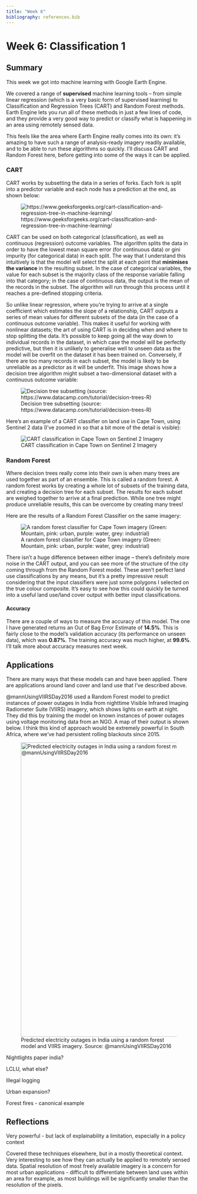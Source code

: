 ```yaml
---
title: "Week 6"
bibliography: references.bib
---
```


# Week 6: Classification 1

## Summary

This week we got into machine learning with Google Earth Engine.

We covered a range of **supervised** machine learning tools -- from simple linear regression (which is a very basic form of supervised learning) to Classification and Regression Trees (CART) and Random Forest methods. Earth Engine lets you run all of these methods in just a few lines of code, and they provide a very good way to predict or classify what is happening in an area using remotely sensed data.

This feels like the area where Earth Engine really comes into its own: it's amazing to have such a range of analysis-ready imagery readily available, and to be able to run these algorithms so quickly. I'll discuss CART and Random Forest here, before getting into some of the ways it can be applied.

### CART

CART works by subsetting the data in a series of forks. Each fork is split into a predictor variable and each node has a prediction at the end, as shown below:

![https://www.geeksforgeeks.org/cart-classification-and-regression-tree-in-machine-learning/](images/CARTClassificationAndRegressionTree.jpg)

CART can be used on both categorical (classification), as well as continuous (regression) outcome variables. The algorithm splits the data in order to have the lowest mean square error (for continuous data) or gini impurity (for categorical data) in each split. The way that I understand this intuitively is that the model will select the split at each point that **minimises** **the variance** in the resulting subset. In the case of categorical variables, the value for each subset is the majority class of the response variable falling into that category; in the case of continuous data, the output is the mean of the records in the subset. The algorithm will run through this process until it reaches a pre-defined stopping criteria.

So unlike linear regression, where you're trying to arrive at a single coefficient which estimates the slope of a relationship, CART outputs a series of mean values for different subsets of the data (in the case of a continuous outcome variable). This makes it useful for working with nonlinear datasets; the art of using CART is in deciding when and where to stop splitting the data. It's possible to keep going all the way down to individual records in the dataset, in which case the model will be perfectly predictive, but then it is unlikely to generalise well to unseen data as the model will be overfit on the dataset it has been trained on. Conversely, if there are too many records in each subset, the model is likely to be unreliable as a predictor as it will be underfit. This image shows how a decision tree algorithm might subset a two-dimensional dataset with a continuous outcome variable:

![Decision tree subsetting (source: https://www.datacamp.com/tutorial/decision-trees-R)](images/Decision%20Tree.jpg)

Here's an example of a CART classifier on land use in Cape Town, using Sentinel 2 data (I've zoomed in so that a bit more of the detail is visible):

![CART classification in Cape Town on Sentinel 2 Imagery](images/Screenshot%202023-03-23%20162816.jpg)

### **Random Forest**

Where decision trees really come into their own is when many trees are used together as part of an ensemble. This is called a random forest. A random forest works by creating a whole lot of subsets of the training data, and creating a decision tree for each subset. The results for each subset are weighed together to arrive at a final prediction. While one tree might produce unreliable results, this can be overcome by creating many trees!

Here are the results of a Random Forest Classifier on the same imagery:

![A random forest classifier for Cape Town imagery (Green: Mountain, pink: urban, purple: water, grey: industrial)](images/RF_classifier.jpg)

There isn't a huge difference between either image -- there's definitely more noise in the CART output, and you can see more of the structure of the city coming through from the Random Forest model. These aren't perfect land use classifications by any means, but it's a pretty impressive result considering that the input classifiers were just some polygons I selected on the true colour composite. It's easy to see how this could quickly be turned into a useful land use/land cover output with better input classifications.

#### **Accuracy**

There are a couple of ways to measure the accuracy of this model. The one I have generated returns an Out of Bag Error Estimate of **14.5%**. This is fairly close to the model's validation accuracy (its performance on unseen data), which was **0.87%**. The training accuracy was much higher, at **99.6%**. I'll talk more about accuracy measures next week.

## Applications

There are many ways that these models can and have been applied. There are applications around land cover and land use that I've described above.

@mannUsingVIIRSDay2016 used a Random Forest model to predict instances of power outages in India from nighttime Visible Infrared Imaging Radiometer Suite (VIIRS) imagery, which shows lights on earth at night. They did this by training the model on known instances of power outages using voltage monitoring data from an NGO. A map of their output is shown below. I think this kind of approach would be extremely powerful in South Africa, where we've had persistent rolling blackouts since 2015.

![Predicted electricity outages in India using a random forest model and VIIRS imagery. Source: @mannUsingVIIRSDay2016](images/remotesensing-08-00711-g006.png){width="800"}

Nightlights paper india?

LCLU, what else?

Illegal logging

Urban expansion?

Forest fires - canonical example

## Reflections

Very powerful - but lack of explainability a limitation, especially in a policy context

Covered these techniques elsewhere, but in a mostly theoretical context. Very interesting to see how they can actually be applied to remotely sensed data. Spatial resolution of most freely available imagery is a concern for most urban applications - difficult to differentiate between land uses within an area for example, as most buildings will be significantly smaller than the resolution of the pixels.

